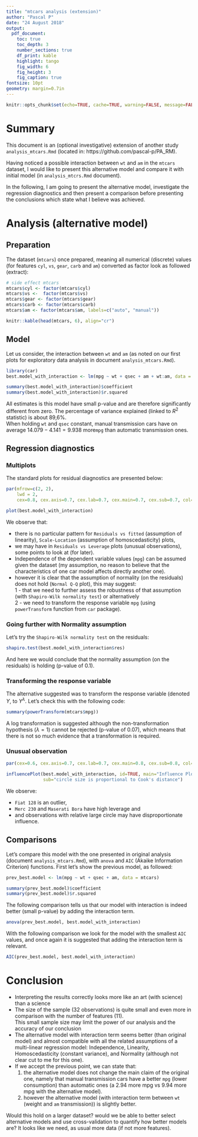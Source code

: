 ```yaml
---
title: "mtcars analysis (extension)"
author: "Pascal P"
date: "24 August 2018"
output: 
  pdf_document:
    toc: true
    toc_depth: 3
    number_sections: true
    df_print: kable
    highlight: tango
    fig_width: 6
    fig_height: 3
    fig_caption: true
fontsize: 10pt
geometry: margin=0.7in
---
```


```r
knitr::opts_chunk$set(echo=TRUE, cache=TRUE, warning=FALSE, message=FALSE, fig.path='figure/')
```

# Summary
This document is an (optional investigative) extension of another study `analysis_mtcars.Rmd` (located in: https://github.com/pascal-p/PA_RM).  

Having noticed a possible interaction between `wt` and `am` in the `mtcars` dataset, I would like to present this alternative model and compare it with initial model (in `analysis_mtcrs.Rmd` document).

In the following, I am going to present the alternative model, investigate the regression diagnostics and then present a comparison before presenting the conclusions which state what I believe was achieved.


\pagebreak

# Analysis (alternative model)

## Preparation

The dataset (`mtcars`) once prepared, meaning all numerical (discrete) values (for features `cyl`, `vs`, `gear`, `carb` and `am`) converted as factor look as followed (extract):  


```r
# side effect mtcars
mtcars$cyl <- factor(mtcars$cyl)
mtcars$vs <-  factor(mtcars$vs)
mtcars$gear <- factor(mtcars$gear)
mtcars$carb <- factor(mtcars$carb)
mtcars$am <- factor(mtcars$am, labels=c("auto", "manual"))

knitr::kable(head(mtcars, 6), align="cr")
```

## Model

Let us consider, the interaction between `wt` and `am` (as noted on our first plots for exploratory data analysis in document `analysis_mtcars.Rmd`).

```r
library(car)
best.model_with_interaction <- lm(mpg ~ wt + qsec + am + wt:am, data = mtcars)

summary(best.model_with_interaction)$coefficient
summary(best.model_with_interaction)$r.squared
```

All estimates is this model have small p-value and are therefore significantly different from zero. The percentage of variance explained (linked to $R^2$ statistic) is about 89,6%.  
When holding `wt` and `qsec` constant, manual transmission cars have on average $14.079 - 4.141 = 9.938$ more`mpg` than automatic transmission ones.

## Regression diagnostics


### Multiplots

The standard plots for residual diagnostics are presented below:

```r
par(mfrow=c(2, 2), 
    lwd = 2,
    cex=0.8, cex.axis=0.7, cex.lab=0.7, cex.main=0.7, cex.sub=0.7, col="lightskyblue3")

plot(best.model_with_interaction)
```

We observe that:  

- there is no particular pattern for `Residuals vs fitted` (assumption of linearity), `Scale-Location` (assumption of homoscedasticity) plots,
- we may have in `Residuals vs Leverage` plots (unusual observations), some points to look at (for later).
- Independence of the dependent variable values (`mpg`) can be assumed given the dataset (my assumption, no reason to believe that the characteristics of one car model affects directly another one).
- however it is clear that the assumption of normality (on the residuals) does not hold (`Normal Q-Q` plot), this may suggest:   
  1 - that we need to further assess the robustness of that assumption (with `Shapiro-Wilk normality test`) or alternatively  
  2 - we need to transform the response variable `mpg` (using `powerTransform` function from `car` package).

### Going further with Normality assumption 

Let's try the `Shapiro-Wilk normality test` on the residuals:  

```r
shapiro.test(best.model_with_interaction$res)
```

And here we would conclude that the normality assumption (on the residuals) is holding (p-value of $0.1$).   

### Transforming the response variable

The alternative suggested was to transform the response variable (denoted $Y$, to $Y^\lambda$. Let's check this with the following code:
```r
summary(powerTransform(mtcars$mpg))
```

A log transformation is suggested although the non-transformation hypothesis ($\lambda = 1$) cannot be rejected (p-value of $0.07$), which means that there is not so much evidence that a transformation is required.  

### Unusual observation

```r
par(cex=0.6, cex.axis=0.7, cex.lab=0.7, cex.main=0.8, cex.sub=0.8, col="lightskyblue3")

influencePlot(best.model_with_interaction, id=TRUE, main="Influence Plot", 
              sub="circle size is proportional to Cook's distance")
```

We observe:  

- `Fiat 128` is an outlier,
- `Merc 230` and `Maserati Bora` have high leverage and
- and observations with relative large circle may have disproportionate influence.

## Comparisons

Let's compare this model with the one presented in original analysis (document `analysis_mtcars.Rmd`), with `anova` and `AIC` (Akaike Information Criterion) functions. First let's show the previous model, as followed:

```r
prev_best.model <- lm(mpg ~ wt + qsec + am, data = mtcars)

summary(prev_best.model)$coefficient
summary(prev_best.model)$r.squared
```

The following comparison tells us that our model with interaction is indeed better (small p-value) by adding the interaction term.

```r
anova(prev_best.model, best.model_with_interaction)
```

With the following comparison we look for the model with the smallest `AIC` values, and once again it is suggested that adding the interaction term is relevant.

```r
AIC(prev_best.model, best.model_with_interaction)
```



# Conclusion
- Interpreting the results correctly looks more like an art (with science) than a science 
- The size of the sample (32 observations) is quite small and even more in comparison with the number of features (11).  
This small sample size may limit the power of our analysis  and the accuracy of our conclusion
- The alternative model with interaction term seems better (than original model) and almost compatible with all the related assumptions of a multi-linear regression model: Independence, Linearity, Homoscedasticity (constant variance), and Normality (although not clear cut to me for this one).
- If we accept the previous point, we can state that:  
  1. the alternative model does not change the main claim of the original one, namely that manual transmission cars have a better `mpg` (lower consumption) than automatic ones (a $2.94$ more mpg vs $9.94$ more mpg with the alternative model).
  2. however the alternative model (with interaction term between `wt` (weight and `am` transmission)) is slightly better.  
  
  
Would this hold on a larger dataset?  would we be able to better select alternative models and use cross-validation to quantify how better models are?
It looks like we need, as usual more data (if not more features).

